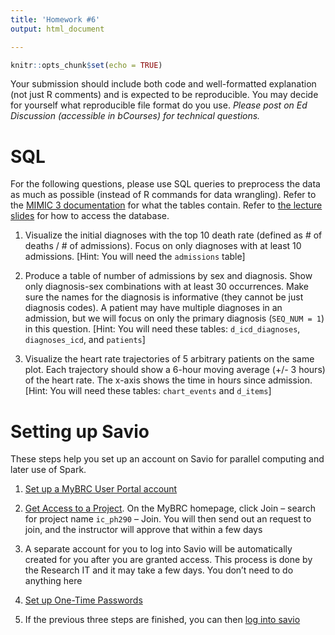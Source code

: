 ```yaml
---
title: 'Homework #6'
output: html_document

---
```


```r
knitr::opts_chunk$set(echo = TRUE)
```

Your submission should include both code and well-formatted explanation (not just R comments) and is expected to be reproducible. You may decide for yourself what reproducible file format do you use. 
*Please post on Ed Discussion (accessible in bCourses) for technical questions.*

# SQL

For the following questions, please use SQL queries to preprocess the data as much as possible (instead of R commands for data wrangling). Refer to the [MIMIC 3 documentation](https://mimic.mit.edu/docs/iii/tables/) for what the tables contain. Refer to [the lecture slides](../slides/20_Database.html#42) for how to access the database.

1. Visualize the initial diagnoses with the top 10 death rate (defined as \# of deaths / \# of admissions). Focus on only diagnoses with at least 10 admissions. [Hint: You will need the `admissions` table]

1. Produce a table of number of admissions by sex and diagnosis. Show only diagnosis-sex combinations with at least 30 occurrences. Make sure the names for the diagnosis is informative (they cannot be just diagnosis codes). A patient may have multiple diagnoses in an admission, but we will focus on only the primary diagnosis (`SEQ_NUM = 1`) in this question. [Hint: You will need these tables: `d_icd_diagnoses`, `diagnoses_icd`, and `patients`]

1. Visualize the heart rate trajectories of 5 arbitrary patients on the same plot. Each trajectory should show a 6-hour moving average (+/- 3 hours) of the heart rate. The x-axis shows the time in hours since admission. [Hint: You will need these tables: `chart_events` and `d_items`]

# Setting up Savio

These steps help you set up an account on Savio for parallel computing and later use of Spark.

1. [Set up a MyBRC User Portal account](https://docs-research-it.berkeley.edu/services/high-performance-computing/getting-account/#setting-up-a-mybrc-user-portal-account)

1. [Get Access to a Project](https://docs-research-it.berkeley.edu/services/high-performance-computing/getting-account/#getting-access-to-a-project). On the MyBRC homepage, click Join -- search for project name `ic_ph290` -- Join. You will then send out an request to join, and the instructor will approve that within a few days

1. A separate account for you to log into Savio will be automatically created for you after you are granted access. This process is done by the Research IT and it may take a few days. You don't need to do anything here

1. [Set up One-Time Passwords](https://docs-research-it.berkeley.edu/services/high-performance-computing/user-guide/setting-otp/)

1. If the previous three steps are finished, you can then [log into savio](https://docs-research-it.berkeley.edu/services/high-performance-computing/user-guide/logging-brc-clusters/)



